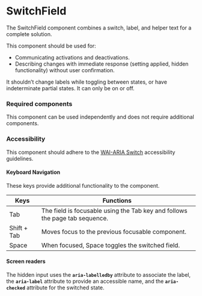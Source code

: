 
<Meta title="Components/SwitchField/SwitchField" />

# SwitchField

The SwitchField component combines a switch, label, and helper text for a complete solution. 

This component should be used for:
- Communicating activations and deactivations.
- Describing changes with immediate response (setting applied, hidden functionality) without user confirmation. 

It shouldn’t change labels while toggling between states, or have indeterminate partial states. It can only be on or off.

### Required components

This component can be used independently and does not require additional components. 

### Accessibility

This component should adhere to the [WAI-ARIA Switch](https://www.w3.org/WAI/ARIA/apg/patterns/switch/) accessibility guidelines. 

#### Keyboard Navigation

These keys provide additional functionality to the component. 

| Keys | Functions |
| ---- | --------- |
| Tab | The field is focusable using the Tab key and follows the page tab sequence. |
| Shift + Tab | Moves focus to the previous focusable component.|
| Space | When focused, Space toggles the switched field. |

#### Screen readers

The hidden input uses the **`aria-labelledby`** attribute to associate the label, the **`aria-label`** attribute to provide an accessible name, 
and the **`aria-checked`** attribute for the switched state.